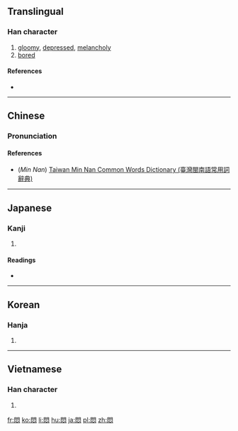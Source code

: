 {{also|闷}}
==Translingual==

===Han character===
{{Han char|rn=61|rad=心|as=08|sn=12|four=7733<sub>7</sub>|canj=日弓心 (ANP)|ids=⿵[[門]][[心]]}}

# [[gloomy]], [[depressed]], [[melancholy]]
# [[bored]]

====References====
* {{Han ref|kx=1333.091|dkj=10729|dj=0722.090|hdz=74291.040|uh=60B6|ud=24758|bh=B465|bd=46181}}

----

==Chinese==
{{zh-hanzi-box|[[闷]]|悶}}

===Pronunciation===
{{zh-pron
|m=mèn
|c=mun6
|h=
|mn=būn
|w=
|mc=y
|oc=y
|ma=Zh-mèn.ogg
|cat=a
}}

====References====
*(''Min Nan'') [http://twblg.dict.edu.tw/holodict_new/index.html Taiwan Min Nan Common Words Dictionary (臺灣閩南語常用詞辭典)]

----

==Japanese==

===Kanji===
{{ja-kanji|grade=|rs=心08}}

# {{defn|lang=ja|sort=心08}}

====Readings====
* {{ja-readings|goon=[[もん]] (mon)|kanon=[[ぼん]] (bon)|kun=[[もだえる]] (modaeru), [[もだえ]] (modae)}}

----

==Korean==

===Hanja===
{{ko-hanja|hangeul=민|eumhun=|rv=min|mr=min|y=min}}

# {{defn|lang=ko|sort=心08}}

----

==Vietnamese==

===Han character===
{{vi-hantu|[[muộn]], [[muốn]], [[mụn]]|rs=心08}}

# {{defn|lang=vi|sort=心08}}

[[fr:悶]]
[[ko:悶]]
[[li:悶]]
[[hu:悶]]
[[ja:悶]]
[[pl:悶]]
[[zh:悶]]